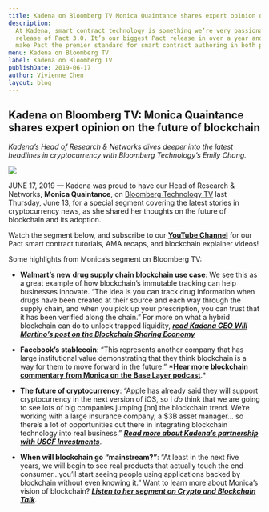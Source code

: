 ```yaml
---
title: Kadena on Bloomberg TV Monica Quaintance shares expert opinion on the future of blockchain
description:
  At Kadena, smart contract technology is something we’re very passionate about — so we’re excited to announce the
  release of Pact 3.0. It’s our biggest Pact release in over a year and delivers significant new features designed to
  make Pact the premier standard for smart contract authoring in both public and private blockchains.
menu: Kadena on Bloomberg TV
label: Kadena on Bloomberg TV
publishDate: 2019-06-17
author: Vivienne Chen
layout: blog
---
```


## Kadena on Bloomberg TV: Monica Quaintance shares expert opinion on the future of blockchain

_Kadena’s Head of Research & Networks dives deeper into the latest headlines in cryptocurrency with Bloomberg
Technology’s Emily Chang._

![](/assets/blog/1_Jn4K9DNbEyk6p814dyNcMA.webp)

JUNE 17, 2019 — Kadena was proud to have our Head of Research & Networks, **Monica Quaintance**, on
[Bloomberg Technology TV](https://www.bloomberg.com/news/videos...) last Thursday, June 13, for a special segment
covering the latest stories in cryptocurrency news, as she shared her thoughts on the future of blockchain and its
adoption.

Watch the segment below, and subscribe to our **[YouTube Channel](http://youtube.com/KadenaBlockchain)** for our Pact
smart contract tutorials, AMA recaps, and blockchain explainer videos!

[](https://www.youtube.com/watch?v=Zfy6lj818KY)

Some highlights from Monica’s segment on Bloomberg TV:

- **Walmart’s new drug supply chain blockchain use case**: We see this as a great example of how blockchain’s immutable
  tracking can help businesses innovate. “The idea is you can track drug information when drugs have been created at
  their source and each way through the supply chain, and when you pick up your prescription, you can trust that it has
  been verified along the chain.” For more on what a hybrid blockchain can do to unlock trapped liquidity,
  _**[read Kadena CEO Will Martino’s post on the Blockchain Sharing Economy](https://medium.com/kadena-io/blockchain-future-smart-contract-sharing-economy-134a318fef55)**_

- **Facebook’s stablecoin**: “This represents another company that has large institutional value demonstrating that they
  think blockchain is a way for them to move forward in the future.”
  **[\*Hear more blockchain commentary from Monica on the Base Layer podcast](https://podcasts.apple.com/us/podcast/base-layer-episode-021-monica-quaintance-kadena/id1445373535?i=1000434507154)**.\*

- **The future of cryptocurrency**: “Apple has already said they will support cryptocurrency in the next version of iOS,
  so I _do_ think that we are going to see lots of big companies jumping [on] the blockchain trend. We’re working with a
  large insurance company, a $3B asset manager… so there’s a lot of opportunities out there in integrating blockchain
  technology into real business.”
  _**[Read more about Kadena’s partnership with USCF Investments](https://www.coindesk.com/enterprise-blockchain-kadena-announces-mainnet-launch-this-october)**_.

- **When will blockchain go “mainstream?”**: “At least in the next five years, we will begin to see real products that
  actually touch the end consumer…you’ll start seeing people using applications backed by blockchain without even
  knowing it.” Want to learn more about Monica’s vision of blockchain?
  _**[Listen to her segment on Crypto and Blockchain Talk](http://cryptoandblockchaintalk.com/monica-quaintance-explains-the-blockchain-sharing-economy-57)**_.
